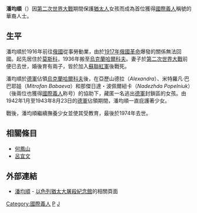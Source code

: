 {{The Holocaust sidebar}}
'''潘均順'''（{{bd|1889年||1974年||P潘}}）因[[第二次世界大戰|第二次世界大戰]]期間保護[[猶太人|猶太人]]女孩而成為首位獲得[[國際義人|國際義人]]稱號的華裔人士。

==生平==
潘均順於1916年前往[[俄國|俄國]]從事勞動業，由於[[1917年俄國革命|1917年俄國革命]]爆發的關係無法回國。起先居住於[[莫斯科|莫斯科]]，1936年搬至[[烏克蘭|烏克蘭]][[哈爾科夫|哈爾科夫]]。妻子於[[第二次世界大戰|第二次世界大戰]]前便已去世，婚後育有兩子，皆於加入[[蘇聯紅軍|蘇聯紅軍]]後戰死。

潘均順於[[德軍|德軍]]佔領[[烏克蘭|烏克蘭]][[哈爾科夫|哈爾科夫]]後，在亞歷山德拉（''Alexandra''）、米特羅凡·巴巴耶娃（''Mitrofan Babaeva''）和那傑日達・波佩爾紐卡（''Nadezhda Popelniuk''）（後兩位也獲得[[國際義人|國際義人]]称号）的協助下，藏匿一名逃出[[德軍|德軍]]封鎖區的女孩。由1942年1月至1943年8月23日的[[德軍|德軍]]佔領期間，潘均順一直庇護著少女。

戰後，潘均順繼續撫養少女並使其受教育，最後於1974年去世。

==相關條目==
*[[何鳳山|何鳳山]]
*[[呂宜文|呂宜文]]

==外部連結==
*[https://www.yadvashem.org/education/other-languages/chinese-encyclopedia/pan-jun-shun.html 潘均順] {{Wayback|url=https://www.yadvashem.org/education/other-languages/chinese-encyclopedia/pan-jun-shun.html |date=20200324091911 }} - [[以色列猶太大屠殺紀念館|以色列猶太大屠殺紀念館]]的相關頁面

[[Category:國際義人|Category:國際義人]]
[[Category:移民俄罗斯的中国人|P]]
[[Category:潘姓|J]]